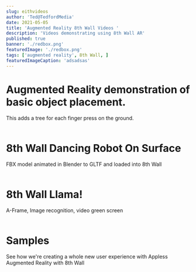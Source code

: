 ```yaml
---
slug: eithvideos
author: 'Ted@TedfordMedia'
date: 2021-05-05
title: 'Augmented Reality 8th Wall Videos '
description: 'Videos demonstrating using 8th Wall AR'
published: true
banner: './redbox.png'
featuredImage: './redbox.png'
tags: ['augmented reality', 8th Wall, ]
featuredImageCaption: 'adsadsas' 
---
```


<Layout>
<h1>Augmented Reality demonstration of basic object placement.</h1>  This adds a tree for each finger press on the ground.<br/><br/>
<YouTube youTubeId="IZBT64T41t4" />

<h1>8th Wall Dancing Robot On Surface </h1>  
FBX model animated in Blender to GLTF and loaded into 8th Wall<br/><br/>
<YouTube youTubeId="b2k9m-v2Zuo" />

<h1>8th Wall Llama!</h1> A-Frame, Image recognition, video green screen<br/><br/>
<YouTube youTubeId="pMYcJg6YCpw" />

<h1>Samples</h1>
See how we're creating a whole new user experience with Appless Augmented Reality with 8th Wall <br/><br/> 
<YouTube youTubeId="jKwwzOry3W8" />
</Layout>
